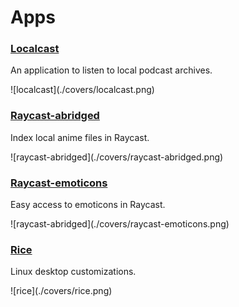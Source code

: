 # Apps

### [Localcast](https://github.com/blekmus/localcast)
<p>An application to listen to local podcast archives.</p>
<div class="img-container">![localcast](./covers/localcast.png)</div>

### [Raycast-abridged](https://github.com/blekmus/raycast-abridged)
<p>Index local anime files in Raycast.</p>
<div class="img-container">![raycast-abridged](./covers/raycast-abridged.png)</div>

### [Raycast-emoticons](https://github.com/blekmus/raycast-emoticons)
<p>Easy access to emoticons in Raycast.</p>
<div class="img-container">![raycast-abridged](./covers/raycast-emoticons.png)</div>

### [Rice](https://github.com/blekmus/rice)
<p>Linux desktop customizations.</p>
<div class="img-container">![rice](./covers/rice.png)</div>